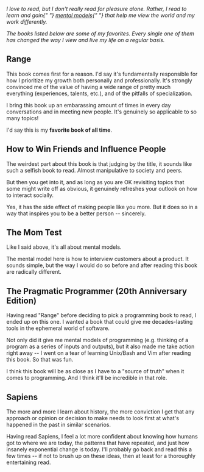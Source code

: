 
<PageHeader title="📚 Books">
  <p>
    <em>
      I love to read, but I don't really read for pleasure alone. Rather, I read to learn and gain{" "}
      <a href="https://jamesclear.com/feynman-mental-models">mental models</a>{" "}
      that help me view the world and my work differently.
    </em>
  </p>


  <p>
    <em>The books listed below are some of my favorites. Every single one of them has changed the way I view and live my life on a regular basis.</em>
  </p>
</PageHeader>


## Range

This book comes first for a reason. I'd say it's fundamentally responsible for how I prioritize my growth both personally and professionally. It's strongly convinced me of the value of having a wide range of pretty much everything (experiences, talents, etc.), and of the pitfalls of specialization.

I bring this book up an embarassing amount of times in every day conversations and in meeting new people. It's genuinely so applicable to so many topics!

I'd say this is my **favorite book of all time**.

## How to Win Friends and Influence People

The weirdest part about this book is that judging by the title, it sounds like such a selfish book to read. Almost manipulative to society and peers.

But then you get into it, and as long as you are OK revisiting topics that some might write off as obvious, it genuinely refreshes your outlook on how to interact socially.

Yes, it has the side effect of making people like you more. But it does so in a way that inspires you to be a better person -- sincerely.

## The Mom Test

Like I said above, it's all about mental models.

The mental model here is how to interview customers about a product. It sounds simple, but the way I would do so before and after reading this book are radically different.

## The Pragmatic Programmer (20th Anniversary Edition)

Having read "Range" before deciding to pick a programming book to read, I ended up on this one. I wanted a book that could give me decades-lasting tools in the ephemeral world of software.

Not only did it give me mental models of programming (e.g. thinking of a program as a series of inputs and outputs), but it also made me take action right away -- I went on a tear of learning Unix/Bash and Vim after reading this book. So that was fun.

I think this book will be as close as I have to a "source of truth" when it comes to programming. And I think it'll be incredible in that role.

## Sapiens

The more and more I learn about history, the more conviction I get that any approach or opinion or decision to make needs to look first at what's happened in the past in similar scenarios.

Having read Sapiens, I feel a lot more confident about knowing how humans got to where we are today, the patterns that have repeated, and just how insanely exponential change is today. I'll probably go back and read this a few times -- if not to brush up on these ideas, then at least for a thoroughly entertaining read.
